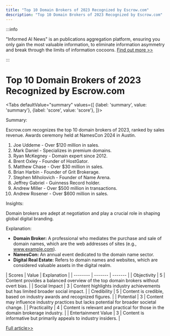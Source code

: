 ```yaml
---
title: "Top 10 Domain Brokers of 2023 Recognized by Escrow.com"
description: "Top 10 Domain Brokers of 2023 Recognized by Escrow.com"
---
```



:::info

"Informed AI News" is an publications aggregation platform, ensuring you only gain the most valuable information, to eliminate information asymmetry and break through the limits of information cocoons.  [Find out more >>](/)

:::

# Top 10 Domain Brokers of 2023 Recognized by Escrow.com


<Tabs
	defaultValue="summary"
	values={[
	{label: 'summary', value: 'summary'},
	{label: 'score', value: 'score'},
]}>
<TabItem value="summary">


Summary:

Escrow.com recognizes the top 10 domain brokers of 2023, ranked by sales revenue. Awards ceremony held at NamesCon 2024 in Austin.

1. Joe Uddeme - Over $120 million in sales.
2. Mark Daniel - Specializes in premium domains.
3. Ryan McKegney - Domain expert since 2012.
4. Brent Oxley - Founder of HostGator.
5. Matthew Chase - Over $30 million in sales.
6. Brian Harbin - Founder of Grit Brokerage.
7. Stephen Miholovich - Founder of Name Arena.
8. Jeffrey Gabriel - Guinness Record holder.
9. Andrew Miller - Over $500 million in transactions.
10. Andrew Rosener - Over $600 million in sales.

Insights:

Domain brokers are adept at negotiation and play a crucial role in shaping global digital branding.

Explanation:

- **Domain Broker:** A professional who mediates the purchase and sale of domain names, which are the web addresses of sites (e.g., www.example.com).
- **NamesCon:** An annual event dedicated to the domain name sector.
- **Digital Real Estate:** Refers to domain names and websites, which are considered valuable assets in the digital realm.
</TabItem>
<TabItem value="score">
	| Scores     | Value   | Explanation |
	| -------- | ------- | ------- |
	| Objectivity  | 5    | Content provides a balanced overview of the top domain brokers without overt bias.    |
	| Social Impact | 3     | Content highlights industry achievements but has limited broader social impact.    |
	| Credibility    | 5    | Content is credible, based on industry awards and recognized figures.    |
	| Potential    | 3    | Content may influence industry practices but lacks potential for broader societal change.    |
	| Practicality    | 4    | Content is relevant and practical for those in the domain brokerage industry.    |
	| Entertainment Value    | 3    | Content is informative but primarily appeals to industry insiders.    |
</TabItem>
</Tabs>

[Full article>>](https://dn.com/en-us/news/detail-1226.html)
